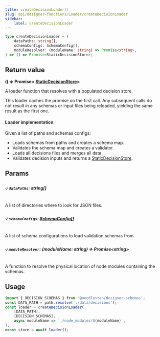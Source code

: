 ```yaml
---
title: createDecisionLoader()
slug: api/designer-functions/Loader/createDecisionLoader
sidebar:
    label: createDecisionLoader
---
```


```ts
type createDecisionLoader = (
    dataPaths: string[],
    schemaConfigs: SchemaConfig[],
    moduleResolver: (moduleName: string) => Promise<string>,
) => () => Promise<StaticDecisionStore>;
```

## Return value

**() => Promise&lt;
[StaticDecisionStore](/api/designer-functions/Types/StaticDecisionStore)&gt;**

A loader function that resolves with a populated decision store.

This loader caches the promise on the first call. Any subsequent calls do not result
in any schemas or input files being reloaded, yielding the same result as the first one.

#### Loader implementation

Given a list of paths and schemas configs:

-   Loads schemas from paths and creates a schema map.
-   Validates the schema map and creates a validator.
-   Loads all decisions files and merges all data.
-   Validates decision inputs and returns a
    [StaticDecisionStore](/api/designer-functions/Types/StaticDecisionStore).

## Params

##### ༶ `dataPaths`: string[]

A list of directories where to look for JSON files.

##### ༶ `schemaConfigs`: [SchemaConfig](/api/designer-decisions/Types/SchemaConfig)\[\]

A list of schema configurations to load validation schemas from.

##### ༶ `moduleResolver`: (moduleName: string) => Promise&lt;string&gt;

A function to resolve the physical location of node modules containing the schemas.

## Usage

```ts
import { DECISION_SCHEMAS } from '@noodlestan/designer-schemas';
const DATA_PATH = path.resolve('./data/decisions');
const loader = createDecisionLoader(
    [DATA_PATH],
    [DECISION_SCHEMAS],
    async moduleName => `./node_modules/${moduleName}`,
);
const store = await loader();
```
